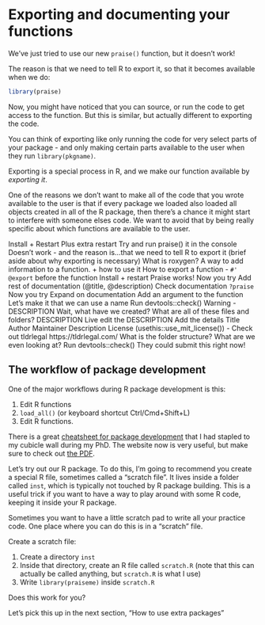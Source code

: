 # Exporting and documenting your functions

We've just tried to use our new `praise()` function, but it doesn't work!

The reason is that we need to tell R to export it, so that it becomes available when we do:

```r
library(praise)
```

Now, you might have noticed that you can source, or run the code to get access to the function. But this is similar, but actually different to exporting the code.

You can think of exporting like only running the code for very select parts of your package - and only making certain parts available to the user when they run `library(pkgname)`. 

Exporting is a special process in R, and we make our function available by _exporting it_.

::: {.callout-caution title="Why do we need to export the code?" collapse="true"}

One of the reasons we don't want to make all of the code that you wrote available to the user is that if every package we loaded also loaded all objects created in all of the R package, then there's a chance it might start to interfere with someone elses code. We want to avoid that by being really specific about which functions are available to the user.

:::



Install + Restart Plus extra restart Try and run praise() it in the console Doesn’t work - and the reason is...that we need to tell R to export it (brief aside about why exporting is necessary) What is roxygen? A way to add information to a function. + how to use it How to export a function - `#' @export` before the function Install + restart Praise works! Now you try Add rest of documentation (@title, @description) Check documentation `?praise` Now you try Expand on documentation Add an argument to the function Let’s make it that we can use a name Run devtools::check() Warning - DESCRIPTION Wait, what have we created? What are all of these files and folders? DESCRIPTION Live edit the DESCRIPTION Add the details Title Author Maintainer Description License (usethis::use_mit_license()) - Check out tldrlegal https://tldrlegal.com/ What is the folder structure? What are we even looking at? Run devtools::check() They could submit this right now!

## The workflow of package development

One of the major workflows during R package development is this:

1.  Edit R functions
2.  `load_all()` (or keyboard shortcut Ctrl/Cmd+Shift+L)
3.  Edit R functions.

::: {.callout-tip title="Cheatsheets" collapse="true"}
There is a great [cheatsheet for package development](https://rstudio.github.io/cheatsheets/html/package-development.html) that I had stapled to my cubicle wall during my PhD. The website now is very useful, but make sure to check out [the PDF](https://rstudio.github.io/cheatsheets/package-development.pdf).
:::

Let's try out our R package. To do this, I'm going to recommend you create a special R file, sometimes called a "scratch file". It lives inside a folder called `inst`, which is typically not touched by R package building. This is a useful trick if you want to have a way to play around with some R code, keeping it inside your R package.

::: {.callout-note title="Workflow ideas: a scratch file" collapse="true"}
Sometimes you want to have a little scratch pad to write all your practice code. One place where you can do this is in a "scratch" file.

Create a scratch file:

1.  Create a directory `inst`
2.  Inside that directory, create an R file called `scratch.R` (note that this can actually be called anything, but `scratch.R` is what I use)
3.  Write `library(praiseme)` inside `scratch.R`
:::

Does this work for you?

Let's pick this up in the next section, "How to use extra packages"
